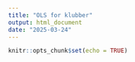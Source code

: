 ```yaml
---
title: "OLS for klubber"
output: html_document
date: "2025-03-24"
---
```


```r
knitr::opts_chunk$set(echo = TRUE)
```

## 